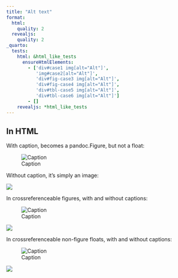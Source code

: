 ```yaml
---
title: "Alt text"
format:
  html:
    quality: 2
  revealjs:
    quality: 2
_quarto:
  tests:
    html: &html_like_tests
      ensureHtmlElements:
        - ['div#case1 img[alt="Alt"]',
           'img#case2[alt="Alt"]',
           'div#fig-case3 img[alt="Alt"]',
           'div#fig-case4 img[alt="Alt"]',
           'div#tbl-case5 img[alt="Alt"]',
           'div#tbl-case6 img[alt="Alt"]']
        - []
    revealjs: *html_like_tests
---
```


## In HTML

With caption, becomes a pandoc.Figure, but not a float:

![Caption]({{< placeholder 400 >}}){#case1 fig-alt="Alt"}

Without caption, it's simply an image:

![]({{< placeholder 400 >}}){#case2 fig-alt="Alt"}

In crossreferenceable figures, with and without captions:

![Caption]({{< placeholder 400 >}}){#fig-case3 fig-alt="Alt"}

![]({{< placeholder 400 >}}){#fig-case4 fig-alt="Alt"}

In crossreferenceable non-figure floats, with and without captions:

![Caption]({{< placeholder 400 >}}){#tbl-case5 fig-alt="Alt"}

![]({{< placeholder 400 >}}){#tbl-case6 fig-alt="Alt"}



